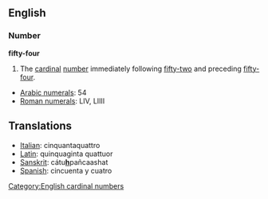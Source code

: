 == English ==
=== Number ===
'''fifty-four'''

#The [[cardinal]] [[number]] immediately following [[fifty-two]] and preceding [[fifty-four]].

*[[w:Arabic Numerals|Arabic numerals]]: 54
*[[w:Roman numerals|Roman numerals]]: LIV, LIIII
 
==Translations==
*[[Italian]]: cinquantaquattro
*[[Latin]]: quinquaginta quattuor
*[[Sanskrit]]: cátu<u>'''h'''</u>pañcaashat
*[[Spanish]]: cincuenta y cuatro

[[Category:English cardinal numbers]]